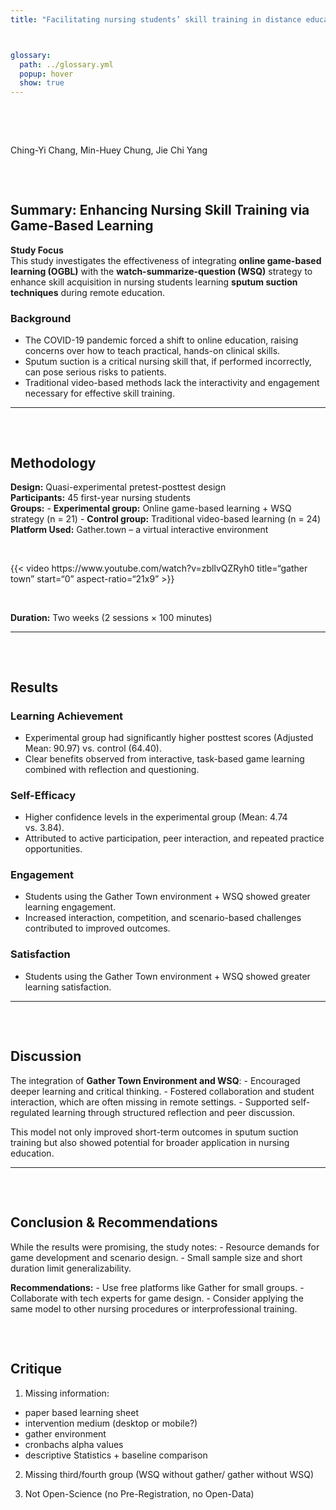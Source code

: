 ```yaml
---
title: "Facilitating nursing students’ skill training in distance education via online game-based learning with the watch-summarize-question approach during the COVID-19 pandemic: A quasi-experimental study"



glossary:
  path: ../glossary.yml
  popup: hover
  show: true
---
```


<div style="margin-top: 2cm;"></div>

Ching-Yi Chang, Min-Huey Chung, Jie Chi Yang 

<div style="margin-top: 2cm;"></div>

## Summary: Enhancing Nursing Skill Training via Game-Based Learning

::: {.callout-note}
**Study Focus**  
This study investigates the effectiveness of integrating **online game-based learning (OGBL)** with the **watch-summarize-question (WSQ)** strategy to enhance skill acquisition in nursing students learning **sputum suction techniques** during remote education.
:::

### Background
- The COVID-19 pandemic forced a shift to online education, raising concerns over how to teach practical, hands-on clinical skills.
- Sputum suction is a critical nursing skill that, if performed incorrectly, can pose serious risks to patients.
- Traditional video-based methods lack the interactivity and engagement necessary for effective skill training.

---

<div style="margin-top: 2cm;"></div>

## Methodology


**Design:** Quasi-experimental pretest-posttest design  
**Participants:** 45 first-year nursing students  
**Groups:**
- **Experimental group:** Online game-based learning + WSQ strategy (n = 21)
- **Control group:** Traditional video-based learning (n = 24)  
**Platform Used:** Gather.town – a virtual interactive environment 

<br>

{{< video https://www.youtube.com/watch?v=zbllvQZRyh0
    title="gather town"
    start="0"
    aspect-ratio="21x9" 
>}}

<br>



**Duration:** Two weeks (2 sessions × 100 minutes)


---


<div style="margin-top: 2cm;"></div>

## Results



::: {.panel-tabset}
### Learning Achievement
- Experimental group had significantly higher posttest scores (Adjusted Mean: 90.97) vs. control (64.40).
- Clear benefits observed from interactive, task-based game learning combined with reflection and questioning.

### Self-Efficacy
- Higher confidence levels in the experimental group (Mean: 4.74 vs. 3.84).
- Attributed to active participation, peer interaction, and repeated practice opportunities.

### Engagement 
- Students using the Gather Town environment + WSQ showed greater learning engagement.
- Increased interaction, competition, and scenario-based challenges contributed to improved outcomes.

### Satisfaction
- Students using the Gather Town environment + WSQ showed greater learning satisfaction.
:::

---

<div style="margin-top: 2cm;"></div>

## Discussion

::: {.callout-important}
The integration of **Gather Town Environment and WSQ**:
- Encouraged deeper learning and critical thinking.
- Fostered collaboration and student interaction, which are often missing in remote settings.
- Supported self-regulated learning through structured reflection and peer discussion.
:::

This model not only improved short-term outcomes in sputum suction training but also showed potential for broader application in nursing education.

---

<div style="margin-top: 2cm;"></div>

## Conclusion & Recommendations

::: {.callout-warning}
While the results were promising, the study notes:
- Resource demands for game development and scenario design.
- Small sample size and short duration limit generalizability.

**Recommendations:**
- Use free platforms like Gather for small groups.
- Collaborate with tech experts for game design.
- Consider applying the same model to other nursing procedures or interprofessional training.
:::

<div style="margin-top: 2cm;"></div>

## Critique

1. Missing information:

  - paper based learning sheet
  - intervention medium (desktop or mobile?)
  - gather environment
  - cronbachs alpha values
  - descriptive Statistics + baseline comparison

2. Missing third/fourth group (WSQ without gather/ gather without WSQ)

3. Not Open-Science (no Pre-Registration, no Open-Data)







